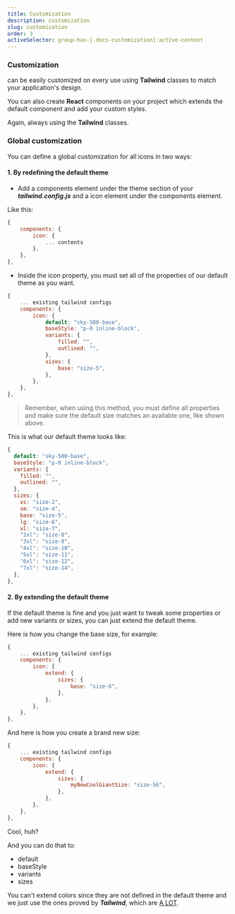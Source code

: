```yaml
---
title: Customization
description: customization
slug: customization
order: 3
activeSelector: group-has-[.docs-customization]:active-content
---
```




### Customization

<RocketIconsTextDefault /> can be easily customized on every use using <SiTailwindcss className="-mt-1" /> **Tailwind**
classes to match your application's design.

You can also create <SiReact className="-mt-1 icon-sky-800" /> **React** components on your project which extends the default component and add your custom styles.

Again, always using the <SiTailwindcss className="-mt-1" /> **Tailwind** classes.

### Global customization

You can define a global customization for all icons in two ways:

#### 1. By redefining the default theme

- Add a components element under the theme section of your **_tailwind.config.js_** and a icon element
  under the components element.

Like this:

```js
{
    components: {
        icon: {
            ... contents
        },
    },
},
```

- Inside the icon property, you must set all of the properties of our default theme as you want.

```js
{
    ... existing tailwind configs
    components: {
        icon: {
            default: "sky-500-base",
            baseStyle: "p-0 inline-block",
            variants: {
                filled: "",
                outlined: "",
            },
            sizes: {
                base: "size-5",
            },
        },
    },
},
```

> Remember, when using this method, you must define all properties and make sure the default size matches
> an available one, like shown above.

This is what our default theme looks like:

```js
{
  default: "sky-500-base",
  baseStyle: "p-0 inline-block",
  variants: {
    filled: "",
    outlined: "",
  },
  sizes: {
    xs: "size-2",
    sm: "size-4",
    base: "size-5",
    lg: "size-6",
    xl: "size-7",
    "2xl": "size-8",
    "3xl": "size-9",
    "4xl": "size-10",
    "5xl": "size-11",
    "6xl": "size-12",
    "7xl": "size-14",
  },
},
```

#### 2. By extending the default theme

If the default theme is fine and you just want to tweak some properties or add new variants or sizes,
you can just extend the default theme.

Here is how you change the base size, for example:

```js
{
    ... existing tailwind configs
    components: {
        icon: {
            extend: {
                sizes: {
                    base: "size-6",
                },
            },
        },
    },
},
```

And here is how you create a brand new size:

```js
{
    ... existing tailwind configs
    components: {
        icon: {
            extend: {
                sizes: {
                    myNewCoolGiantSize: "size-56",
                },
            },
        },
    },
},
```

Cool, huh?

And you can do that to:

- default
- baseStyle
- variants
- sizes

You can't extend colors since they are not defined in the default theme and we just use the ones proved by **_Tailwind_**, which are [A LOT](https://tailwindcss.com/docs/customizing-colors).
